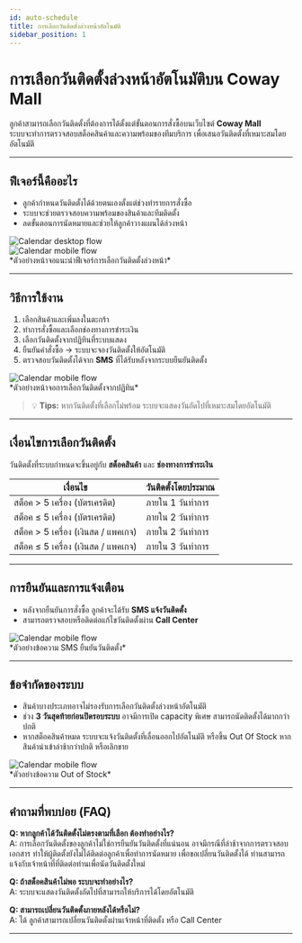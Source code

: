 ```yaml
---
id: auto-schedule
title: การเลือกวันติดตั้งล่วงหน้าอัตโนมัติ
sidebar_position: 1
---
```


# การเลือกวันติดตั้งล่วงหน้าอัตโนมัติบน Coway Mall

ลูกค้าสามารถเลือกวันติดตั้งที่ต้องการได้ตั้งแต่ขั้นตอนการสั่งซื้อบนเว็บไซต์ **Coway Mall**  
ระบบจะทำการตรวจสอบสต็อคสินค้าและความพร้อมของทีมบริการ เพื่อเสนอวันติดตั้งที่เหมาะสมโดยอัตโนมัติ  

---

## ฟีเจอร์นี้คืออะไร

- ลูกค้ากำหนดวันติดตั้งได้ด้วยตนเองตั้งแต่ช่วงทำรายการสั่งซื้อ  
- ระบบจะช่วยตรวจสอบความพร้อมของสินค้าและทีมติดตั้ง  
- ลดขั้นตอนการนัดหมายและช่วยให้ลูกค้าวางแผนได้ล่วงหน้า  

<div style={{textAlign:"center", marginBottom:"20px"}}>
  <img src="/img/auto-schedule/auto-schedule-d01.png" 
       alt="Calendar desktop flow" 
       style={{maxWidth: "80%", height: "auto", borderRadius: "10px"}} />
</div>

<div style={{textAlign:"center", marginBottom:"20px"}}>
  <img src="/img/auto-schedule/auto-schedule-m01.jpg" 
       alt="Calendar mobile flow" 
       style={{maxWidth: "80%", height: "auto", borderRadius: "10px"}} />
</div>
*ตัวอย่างหน้าจอแนะนำฟีเจอร์การเลือกวันติดตั้งล่วงหน้า*  

---

## วิธีการใช้งาน

1. เลือกสินค้าและเพิ่มลงในตะกร้า  
2. ทำการสั่งซื้อและเลือกช่องทางการชำระเงิน  
3. เลือกวันติดตั้งจากปฏิทินที่ระบบแสดง  
4. ยืนยันคำสั่งซื้อ → ระบบจะจองวันติดตั้งให้อัตโนมัติ  
5. ตรวจสอบวันติดตั้งได้จาก **SMS** ที่ได้รับหลังจากระบบยืนยันติดตั้ง  

<div style={{textAlign:"center", marginBottom:"20px"}}>
  <img src="/img/auto-schedule/auto-schedule-m02.jpg" 
       alt="Calendar mobile flow" 
       style={{maxWidth: "80%", height: "auto", borderRadius: "10px"}} />
</div> 
*ตัวอย่างหน้าจอการเลือกวันติดตั้งจากปฏิทิน*  

> 💡 **Tips:** หากวันติดตั้งที่เลือกไม่พร้อม ระบบจะแสดงวันถัดไปที่เหมาะสมโดยอัตโนมัติ  

---

## เงื่อนไขการเลือกวันติดตั้ง

วันติดตั้งที่ระบบกำหนดจะขึ้นอยู่กับ **สต็อคสินค้า** และ **ช่องทางการชำระเงิน**

| เงื่อนไข | วันติดตั้งโดยประมาณ |
|----------|--------------------|
| สต็อค > 5 เครื่อง (บัตรเครดิต) | ภายใน 1 วันทำการ |
| สต็อค ≤ 5 เครื่อง (บัตรเครดิต) | ภายใน 2 วันทำการ |
| สต็อค > 5 เครื่อง (เงินสด / แพคเกจ) | ภายใน 2 วันทำการ |
| สต็อค ≤ 5 เครื่อง (เงินสด / แพคเกจ) | ภายใน 3 วันทำการ |

---

## การยืนยันและการแจ้งเตือน

- หลังจากยืนยันการสั่งซื้อ ลูกค้าจะได้รับ **SMS แจ้งวันติดตั้ง**  
- สามารถตรวจสอบหรือติดต่อแก้ไขวันติดตั้งผ่าน **Call Center**  

<div style={{textAlign:"center", marginBottom:"20px"}}>
  <img src="/img/auto-schedule/auto-schedule-sms-02.jpg" 
       alt="Calendar mobile flow" 
       style={{maxWidth: "80%", height: "auto", borderRadius: "10px"}} />
</div>    
*ตัวอย่างข้อความ SMS ยืนยันวันติดตั้ง*  

---

## ข้อจำกัดของระบบ

- สินค้าบางประเภทอาจไม่รองรับการเลือกวันติดตั้งล่วงหน้าอัตโนมัติ  
- ช่วง **3 วันสุดท้ายก่อนปิดรอบระบบ** อาจมีการเปิด capacity พิเศษ สามารถนัดติดตั้งได้มากกว่าปกติ  
- หากสต็อคสินค้าหมด ระบบจะแจ้งวันติดตั้งที่เลื่อนออกไปอัตโนมัติ หรือขึ้น Out Of Stock  หากสินค้านำเข้าล่าช้ากว่าปกติ หรือเลิกขาย

<div style={{textAlign:"center", marginBottom:"20px"}}>
  <img src="/img/auto-schedule/out-of-stock.png" 
       alt="Calendar mobile flow" 
       style={{maxWidth: "80%", height: "auto", borderRadius: "10px"}} />
</div>    
*ตัวอย่างข้อความ Out of Stock*  

---

## คำถามที่พบบ่อย (FAQ)

**Q: หากลูกค้าได้วันติดตั้งไม่ตรงตามที่เลือก ต้องทำอย่างไร?**  
A: การเลือกวันติดตั้งของลูกค้าไม่ใช่การยืนยันวันติดตั้งที่แน่นอน อาจมีกรณีที่ล่าช้าจากการตรวจสอบเอกสาร ทำให้ผู้ติดตั้งยังไม่ได้ติดต่อลูกค้าเพื่อทำการนัดหมาย เพื่อขอเปลี่ยนวันติดตั้งได้ ท่านสามารถแจ้งกับเจ้าหน้าที่ที่ติดต่อท่านเพื่อนัดวันติดตั้งใหม่ 

**Q: ถ้าสต็อคสินค้าไม่พอ ระบบจะทำอย่างไร?**  
A: ระบบจะแสดงวันติดตั้งถัดไปที่สามารถให้บริการได้โดยอัตโนมัติ  

**Q: สามารถเปลี่ยนวันติดตั้งภายหลังได้หรือไม่?**  
A: ได้ ลูกค้าสามารถเปลี่ยนวันติดตั้งผ่านเจ้าหน้าที่ติดตั้ง หรือ Call Center  

---